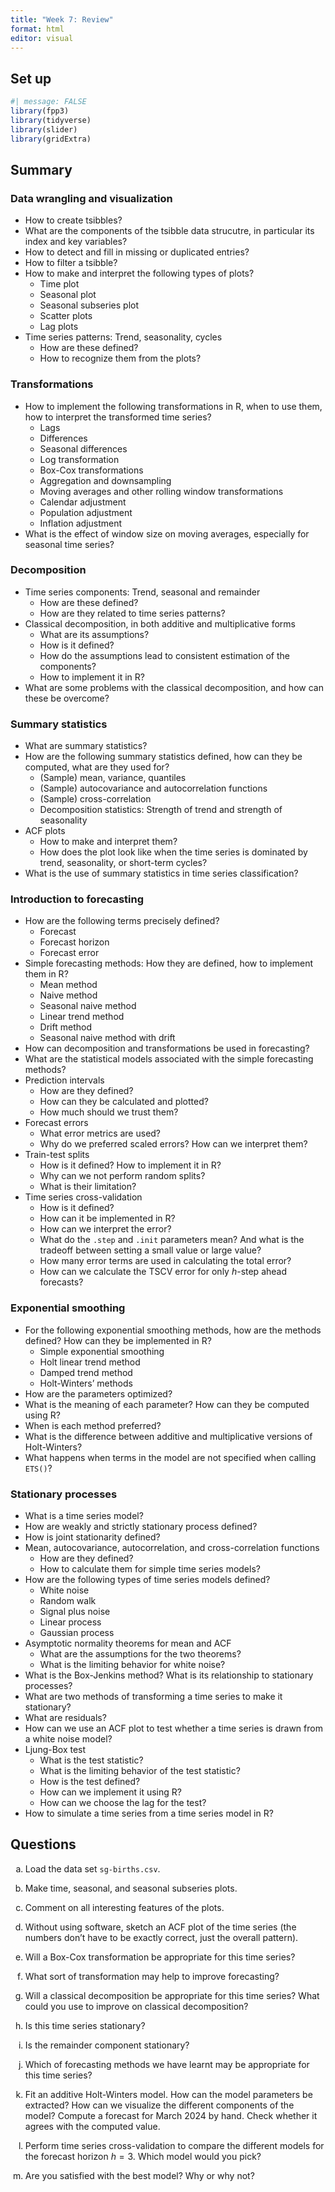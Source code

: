 ```yaml
---
title: "Week 7: Review"
format: html
editor: visual
---
```


## Set up

```r
#| message: FALSE
library(fpp3)
library(tidyverse)
library(slider)
library(gridExtra)
```

## Summary

### Data wrangling and visualization

-   How to create tsibbles?
-   What are the components of the tsibble data strucutre, in particular its index and key variables?
-   How to detect and fill in missing or duplicated entries?
-   How to filter a tsibble?
-   How to make and interpret the following types of plots?
    -   Time plot
    -   Seasonal plot
    -   Seasonal subseries plot
    -   Scatter plots
    -   Lag plots
-   Time series patterns: Trend, seasonality, cycles
    -   How are these defined?
    -   How to recognize them from the plots?

### Transformations

-   How to implement the following transformations in R, when to use them, how to interpret the transformed time series?
    -   Lags
    -   Differences
    -   Seasonal differences
    -   Log transformation
    -   Box-Cox transformations
    -   Aggregation and downsampling
    -   Moving averages and other rolling window transformations
    -   Calendar adjustment
    -   Population adjustment
    -   Inflation adjustment
-   What is the effect of window size on moving averages, especially for seasonal time series?

### Decomposition

-   Time series components: Trend, seasonal and remainder
    -   How are these defined?
    -   How are they related to time series patterns?
-   Classical decomposition, in both additive and multiplicative forms
    -   What are its assumptions?
    -   How is it defined?
    -   How do the assumptions lead to consistent estimation of the components?
    -   How to implement it in R?
-   What are some problems with the classical decomposition, and how can these be overcome?

### Summary statistics

-   What are summary statistics?
-   How are the following summary statistics defined, how can they be computed, what are they used for?
    -   (Sample) mean, variance, quantiles
    -   (Sample) autocovariance and autocorrelation functions
    -   (Sample) cross-correlation
    -   Decomposition statistics: Strength of trend and strength of seasonality
-   ACF plots
    -   How to make and interpret them?
    -   How does the plot look like when the time series is dominated by trend, seasonality, or short-term cycles?
-   What is the use of summary statistics in time series classification?

### Introduction to forecasting

-   How are the following terms precisely defined?
    -   Forecast
    -   Forecast horizon
    -   Forecast error
-   Simple forecasting methods: How they are defined, how to implement them in R?
    -   Mean method
    -   Naive method
    -   Seasonal naive method
    -   Linear trend method
    -   Drift method
    -   Seasonal naive method with drift
-   How can decomposition and transformations be used in forecasting?
-   What are the statistical models associated with the simple forecasting methods?
-   Prediction intervals
    -   How are they defined?
    -   How can they be calculated and plotted?
    -   How much should we trust them?
-   Forecast errors
    -   What error metrics are used?
    -   Why do we preferred scaled errors? How can we interpret them?
-   Train-test splits
    -   How is it defined? How to implement it in R?
    -   Why can we not perform random splits?
    -   What is their limitation?
-   Time series cross-validation
    -   How is it defined?
    -   How can it be implemented in R?
    -   How can we interpret the error?
    -   What do the `.step` and `.init` parameters mean? And what is the tradeoff between setting a small value or large value?
    -   How many error terms are used in calculating the total error?
    -   How can we calculate the TSCV error for only $h$-step ahead forecasts?

### Exponential smoothing

-   For the following exponential smoothing methods, how are the methods defined? How can they be implemented in R?
    -   Simple exponential smoothing
    -   Holt linear trend method
    -   Damped trend method
    -   Holt-Winters' methods
-   How are the parameters optimized?
-   What is the meaning of each parameter? How can they be computed using R?
-   When is each method preferred?
-   What is the difference between additive and multiplicative versions of Holt-Winters?
-   What happens when terms in the model are not specified when calling `ETS()`?

### Stationary processes

-   What is a time series model?
-   How are weakly and strictly stationary process defined?
-   How is joint stationarity defined?
-   Mean, autocovariance, autocorrelation, and cross-correlation functions
    -   How are they defined?
    -   How to calculate them for simple time series models?
-   How are the following types of time series models defined?
    -   White noise
    -   Random walk
    -   Signal plus noise
    -   Linear process
    -   Gaussian process
-   Asymptotic normality theorems for mean and ACF
    -   What are the assumptions for the two theorems?
    -   What is the limiting behavior for white noise?
-   What is the Box-Jenkins method? What is its relationship to stationary processes?
-   What are two methods of transforming a time series to make it stationary?
-   What are residuals?
-   How can we use an ACF plot to test whether a time series is drawn from a white noise model?
-   Ljung-Box test
    -   What is the test statistic?
    -   What is the limiting behavior of the test statistic?
    -   How is the test defined?
    -   How can we implement it using R?
    -   How can we choose the lag for the test?
-   How to simulate a time series from a time series model in R?

## Questions

a.  Load the data set `sg-births.csv`.

b.  Make time, seasonal, and seasonal subseries plots.

c.  Comment on all interesting features of the plots.

d.  Without using software, sketch an ACF plot of the time series (the numbers don't have to be exactly correct, just the overall pattern).

e.  Will a Box-Cox transformation be appropriate for this time series?

f.  What sort of transformation may help to improve forecasting?

g.  Will a classical decomposition be appropriate for this time series? What could you use to improve on classical decomposition?

h.  Is this time series stationary?

i.  Is the remainder component stationary?

j.  Which of forecasting methods we have learnt may be appropriate for this time series?

k.  Fit an additive Holt-Winters model. How can the model parameters be extracted? How can we visualize the different components of the model? Compute a forecast for March 2024 by hand. Check whether it agrees with the computed value.

l.  Perform time series cross-validation to compare the different models for the forecast horizon $h=3$. Which model would you pick?

m.  Are you satisfied with the best model? Why or why not?
